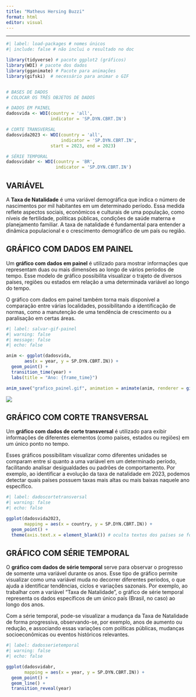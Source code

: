 ---
title: "Matheus Hersing Buzzi"
format: html
editor: visual
---

------------------------------------------------------------------------

```{r}
#| label: load-packages # nomes únicos
#| include: false # não inclui o resultado no doc

library(tidyverse) # pacote ggplot2 (gráficos)
library(WDI) # pacote dos dados
library(gganimate) # Pacote para animações
library(gifski)  # necessário para animar o GIF


# BASES DE DADOS
# COLOCAR OS TRÊS OBJETOS DE DADOS

# DADOS EM PAINEL
dadosvida <- WDI(country = 'all',
                 indicator = 'SP.DYN.CBRT.IN')

# CORTE TRANSVERSAL
dadosvida2023 <- WDI(country = 'all',
                     indicator = 'SP.DYN.CBRT.IN',
                 start = 2023, end = 2023)

# SÉRIE TEMPORAL
dadosvidabr <- WDI(country = 'BR',
                   indicator = 'SP.DYN.CBRT.IN')
```

## VARIÁVEL

A **Taxa de Natalidade** é uma variável demográfica que indica o número de nascimentos por mil habitantes em um determinado período. Essa medida reflete aspectos sociais, econômicos e culturais de uma população, como níveis de fertilidade, políticas públicas, condições de saúde materna e planejamento familiar. A taxa de natalidade é fundamental para entender a dinâmica populacional e o crescimento demográfico de um país ou região.

## GRÁFICO COM DADOS EM PAINEL

Um **gráfico com dados em painel** é utilizado para mostrar informações que representam duas ou mais dimensões ao longo de vários períodos de tempo. Esse modelo de gráfico possibilita visualizar o trajeto de diversos países, regiões ou estados em relação a uma determinada variável ao longo do tempo.

O gráfico com dados em painel também torna mais disponível a comparação entre várias localidades, possibilitando a identificação de normas, como a manutenção de uma tendência de crescimento ou a paralisação em certas áreas.

```{r}
#| label: salvar-gif-painel
#| warning: false
#| message: false
#| echo: false

anim <- ggplot(dadosvida,
       aes(x = year, y = SP.DYN.CBRT.IN)) +
  geom_point() +
  transition_time(year) +
  labs(title = "Ano: {frame_time}")

anim_save("grafico_painel.gif", animation = animate(anim, renderer = gifski_renderer()))
```

![](grafico_painel.gif)

## GRÁFICO COM CORTE TRANSVERSAL

Um **gráfico com dados de corte transversal** é utilizado para exibir informações de diferentes elementos (como países, estados ou regiões) em um único ponto no tempo.

Esses gráficos possibilitam visualizar como diferentes unidades se comparam entre si quanto a uma variável em um determinado período, facilitando analisar desigualdades ou padrões de comportamento. Por exemplo, ao identificar a evolução da taxa de natalidade em 2023, podemos detectar quais países possuem taxas mais altas ou mais baixas naquele ano específico.

```{r}
#| label: dadoscortetransversal
#| warning: false
#| echo: false

ggplot(dadosvida2023,
       mapping = aes(x = country, y = SP.DYN.CBRT.IN)) +
  geom_point() +
  theme(axis.text.x = element_blank()) # oculta textos dos países se for muito poluído
```

## GRÁFICO COM SÉRIE TEMPORAL

O **gráfico com dados de série temporal** serve para observar o progresso de somente uma variável durante os anos. Esse tipo de gráfico permite visualizar como uma variável muda no decorrer diferentes períodos, o que ajuda a identificar tendências, ciclos e variações sazonais. Por exemplo, ao trabalhar com a variável "Taxa de Natalidade", o gráfico de série temporal representa os dados específicos de um único país (Brasil, no caso) ao longo dos anos.

Com a série temporal, pode-se visualizar a mudança da Taxa de Natalidade de forma progressiva, observando-se, por exemplo, anos de aumento ou redução, e associando essas variações com políticas públicas, mudanças socioeconômicas ou eventos históricos relevantes.

```{r}
#| label: dadosserietemporal
#| warning: false
#| echo: false

ggplot(dadosvidabr,
       mapping = aes(x = year, y = SP.DYN.CBRT.IN)) +
  geom_point() +
  geom_line() +
  transition_reveal(year)
```
